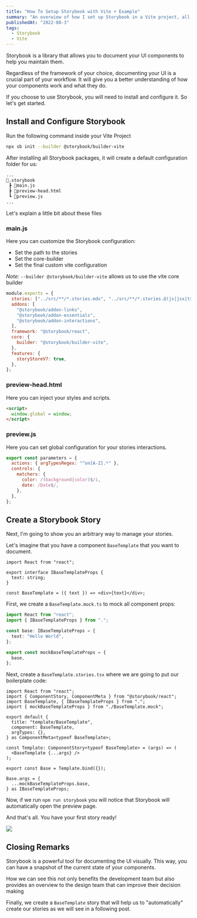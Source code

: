 ```yaml
---
title: "How To Setup Storybook with Vite + Example"
summary: "An overwiew of how I set up Storybook in a Vite project, all challenges I faced, and the solutions I found."
publishedAt: "2022-08-3"
tags:
  - Storybook
  - Vite
---
```


Storybook is a library that allows you to document your UI components to help you maintain them.

Regardless of the framework of your choice, documenting your UI is a crucial part of your workflow.
It will give you a better understanding of how your components work and what they do.

If you choose to use Storybook, you will need to install and configure it. So let's get started.

## Install and Configure Storybook

Run the following command inside your Vite Project

```bash title="Terminal"
npx sb init --builder @storybook/builder-vite
```

After installing all Storybook packages, it will create a default configuration folder for us:

```bash showLineNumbers title="Working Directory"
...
📂.storybook
 ┣ 📄main.js
 ┣ 📄preview-head.html
 ┗ 📄preview.js
...
```

Let's explain a little bit about these files

### main.js

Here you can customize the Storybook configuration:

- Set the path to the stories
- Set the core-builder
- Set the final custom vite configuration

_Note:_ `--builder @storybook/builder-vite` allows us to use the vite core builder

```js showLineNumbers {10} title=".storybook/main.js"
module.exports = {
  stories: ["../src/**/*.stories.mdx", "../src/**/*.stories.@(js|jsx|ts|tsx)"],
  addons: [
    "@storybook/addon-links",
    "@storybook/addon-essentials",
    "@storybook/addon-interactions",
  ],
  framework: "@storybook/react",
  core: {
    builder: "@storybook/builder-vite",
  },
  features: {
    storyStoreV7: true,
  },
};
```

### preview-head.html

Here you can inject your styles and scripts.

```html title=".storybook/preview-head.html"
<script>
  window.global = window;
</script>
```

### preview.js

Here you can set global configuration for your stories interactions.

```js title=".storybook/preview.js"
export const parameters = {
  actions: { argTypesRegex: "^on[A-Z].*" },
  controls: {
    matchers: {
      color: /(background|color)$/i,
      date: /Date$/,
    },
  },
};
```

## Create a Storybook Story

Next, I'm going to show you an arbitrary way to manage your stories.

Let's imagine that you have a component `BaseTemplate` that you want to document.

```tsx showLineNumbers {4} title="components/BaseTemplate/index.tsx"
import React from "react";

export interface IBaseTemplateProps {
  text: string;
}

const BaseTemplate = ({ text }) => <div>{text}</div>;
```

First, we create a `BaseTemplate.mock.ts` to mock all component props:

```ts showLineNumbers {5} title="components/BaseTemplate/BaseTemplate.mock.ts"
import React from "react";
import { IBaseTemplateProps } from ".";

const base: IBaseTemplateProps = {
  text: "Hello World",
};

export const mockBaseTemplateProps = {
  base,
};
```

Next, create a `BaseTemplate.stories.tsx` where we are going to put our boilerplate code:

```tsx showLineNumbers {3,4} title="components/BaseTemplate/BaseTemplate.stories.mdx"
import React from "react";
import { ComponentStory, ComponentMeta } from "@storybook/react";
import BaseTemplate, { IBaseTemplateProps } from ".";
import { mockBaseTemplateProps } from "./BaseTemplate.mock";

export default {
  title: "template/BaseTemplate",
  component: BaseTemplate,
  argTypes: {},
} as ComponentMeta<typeof BaseTemplate>;

const Template: ComponentStory<typeof BaseTemplate> = (args) => (
  <BaseTemplate {...args} />
);

export const Base = Template.bind({});

Base.args = {
  ...mockBaseTemplateProps.base,
} as IBaseTemplateProps;
```

Now, if we run `npm run storybook` you will notice that Storybook will automatically open the preview page.

And that's all. You have your first story ready!

<Image src="/images/storybook-1.webp" width={1904} height={856} />

## Closing Remarks

Storybook is a powerful tool for documenting the UI visually. This way, you can have a snapshot of the current state of your components.

How we can see this not only benefits the development team but also provides an overview to the design team that can improve their decision making

Finally, we create a `BaseTemplate` story that will help us to "automatically" create our stories as we will see in a following post.
